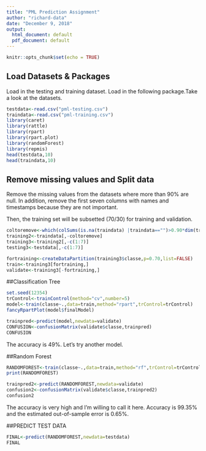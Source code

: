 ---
title: "PML Prediction Assignment"
author: "richard-data"
date: "December 9, 2018"
output:
  html_document: default
  pdf_document: default
---

```{r setup, include=FALSE}
knitr::opts_chunk$set(echo = TRUE)
```

## Load Datasets & Packages

Load in the testing and training dataset. Load in the following package.Take a look at the datasets.

```{r cars}
testdata<-read.csv("pml-testing.csv")
traindata<-read.csv("pml-training.csv")
library(caret)
library(rattle)
library(rpart)
library(rpart.plot)
library(randomForest)
library(repmis)
head(testdata,10)
head(traindata,10)
```

## Remove missing values and Split data
Remove the missing values from the datasets where more than 90% are null. In addition, remove the first seven columns with names and timestamps because they are not important.

Then, the training set will be subsetted (70/30) for training and validation. 

```{r}
coltoremove<-which(colSums(is.na(traindata) |traindata=="")>0.90*dim(traindata)[1])
training2<-traindata[,-coltoremove]
training3<-training2[,-c(1:7)]
testing3<-testdata[,-c(1:7)]

fortraining<-createDataPartition(training3$classe,p=0.70,list=FALSE)
train<-training3[fortraining,]
validate<-training3[-fortraining,]
```

##Classification Tree
```{r}
set.seed(12354)
trControl<-trainControl(method="cv",number=5)
model<-train(classe~.,data=train,method="rpart",trControl=trControl)
fancyRpartPlot(model$finalModel)
```

```{r}
trainpred<-predict(model,newdata=validate)
CONFUSION<-confusionMatrix(validate$classe,trainpred)
CONFUSION
```

The accuracy is 49%. Let's try another model. 

##Random Forest
```{r}
RANDOMFOREST<-train(classe~.,data=train,method="rf",trControl=trControl,verbose=FALSE)
print(RANDOMFOREST)
```
```{r}
trainpred2<-predict(RANDOMFOREST,newdata=validate)
confusion2<-confusionMatrix(validate$classe,trainpred2)
confusion2
```
The accuracy is very high and I'm willing to call it here.
Accuracy is 99.35% and the estimated out-of-sample error is 0.65%.

##PREDICT TEST DATA
```{r}
FINAL<-predict(RANDOMFOREST,newdata=testdata)
FINAL
```
